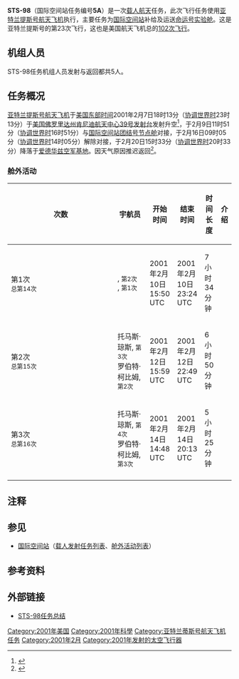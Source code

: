 {{noteTA
|G1=Aero
}}
{{Infobox spaceflight 
| name                  = STS-98
| image                 = Atlantis launch plume edit.jpg
| image_caption         = STS-98发射
| insignia              = Sts-98-patch.png
| mission_type      = [[国际空间站|国际空间站]]补给<br>运送国际空间站部件
| operator              = [[NASA|NASA]]
| COSPAR_ID             =2001-006A
| SATCAT                = 26698
| mission_duration      = 12天21小时21分钟
| distance_travelled    = 
| orbits_completed      =

| spacecraft            = [[亚特兰提斯号航天飞机|亚特兰提斯号航天飞机]]
| manufacturer          = 
| launch_mass           =  
| landing_mass         =

| launch_date           =2001年2月7日 23:13 ([[UTC|UTC]])
| launch_site           = [[肯尼迪航天中心|肯尼迪航天中心]] [[肯尼迪航天中心39号发射台|LC-39A]]

| landing_date          = 2001年2月20日 20:33 ([[UTC|UTC]])
| landing_site          = [[爱德华兹空军基地|爱德华兹空军基地]]

| crew_size             =5
| crew_members          ={{le|肯尼斯·科克雷尔|Kenneth Cockrell}} <br />{{le|马克·波兰斯基|Mark L. Polansky}} <br />{{le|罗伯特·柯比姆|Robert L. Curbeam}} <br />[[玛莎·埃文斯|玛莎·埃文斯]] <br />{{le|托马斯·琼斯|Thomas David Jones}}
| crew_launching         =
| crew_landing         =
| crew_callsign         = 
| crew_photo           =STS-98 crew.jpg
| crew_photo_caption    =从左到右：柯比姆、波兰斯基、埃文斯、科克雷尔、琼斯

| orbit_epoch           = 
| orbit_reference       = [[地心轨道|地心轨道]]
| orbit_regime          = [[近地轨道|近地轨道]]
| orbit_periapsis       = 
| orbit_apoapsis        = 
| orbit_inclination     = 51.64°
| orbit_period          = 90分钟
| apsis                 = 地
| docking               = 
 {{Infobox spaceflight/Dock
   | docking_target     = [[国际空间站|国际空间站]]
   | docking_type       = dock
   | docking_port       = [[团结号节点舱|团结号节点舱]]
   | docking_date       = 2001年2月9日 16:51 ([[UTC|UTC]])
   | undocking_date     = 2001年2月16日 14:05 ([[UTC|UTC]])
   | time_docked        = 6天21小时14分钟
}}

| previous_mission      = [[File:Sts-97-patch.svg|30px]] [[STS-97|STS-97]]
| next_mission          = [[STS-102|STS-102]] [[File:STS-102_Patch.svg|30px]]
| programme             = [[美国航天飞机计划|美国航天飞机计划]]
}}
'''STS-98'''（国际空间站任务编号'''5A'''）是一次[[载人航天|载人航天]]任务，此次飞行任务使用[[亚特兰提斯号航天飞机|亚特兰提斯号航天飞机]]执行，主要任务为[[国际空间站|国际空间站]]补给及运送[[命运号实验舱|命运号实验舱]]。这是亚特兰提斯号的第23次飞行，这也是美国航天飞机总的[[航天飞机任务列表|102次飞行]]。

== 机组人员 ==
STS-98任务机组人员发射与返回都共5人。
{{Spaceflight crew
|references=
|position1         = 指令长
|crew1_up          = {{flagicon|USA}} {{le|肯特·罗明格|Kent V. Rominger}}
|agency1_up        = [[NASA|NASA]]
|flights1_up       =4
|position2         = 驾驶员
|crew2_up          = {{flagicon|USA}} {{le|马克·波兰斯基|Mark L. Polansky}}
|agency2_up        = [[NASA|NASA]]
|flights2_up       = 1
|position3         = 任务专家1
|crew3_up          = {{flagicon|USA}} {{le|罗伯特·柯比姆|Robert L. Curbeam}}
|agency3_up        = [[NASA|NASA]]
|flights3_up       = 2
|position4         = 任务专家2
|crew4_up          = {{flagicon|USA}} [[玛莎·埃文斯|玛莎·埃文斯]]
|agency4_up        = [[NASA|NASA]]
|flights4_up       = 5{{notetag|name="la"|也是最后一次飞行任务。}}
|position5         = 任务专家3
|crew5_up          = {{flagicon|USA}} {{le|托马斯·琼斯|Thomas David Jones}}
|agency5_up        = [[NASA|NASA]]
|flights5_up       = 4{{notetag|name="la"}}
}}

== 任务概况 ==

[[亚特兰提斯号航天飞机|亚特兰提斯号航天飞机]]于[[美国东部时间|美国东部时间]]2001年2月7日18时13分（[[协调世界时|协调世界时]]23时13分）于[[美国|美国]][[佛罗里达州|佛罗里达州]][[肯尼迪航天中心|肯尼迪航天中心]][[肯尼迪航天中心39号发射台|39号发射台]]发射升空<ref>{{cite news|title=美国“亚特兰蒂斯”号航天飞机明日升空(附图)|url=http://news.sina.com.cn/w/179688.html|accessdate=2020-09-18|work=[[新浪网|新浪网]]|date=2001-02-06|archive-date=2021-11-17|archive-url=https://web.archive.org/web/20211117010120/http://news.sina.com.cn/w/179688.html|dead-url=no}}</ref>，于2月9日11时51分（[[协调世界时|协调世界时]]16时51分）与[[国际空间站|国际空间站]][[团结号节点舱|团结号节点舱]]对接，于2月16日09时05分（[[协调世界时|协调世界时]]14时05分）解除对接，于2月20日15时33分（[[协调世界时|协调世界时]]20时33分）降落于[[爱德华兹空军基地|爱德华兹空军基地]]。因天气原因推迟返回<ref>{{cite news|title=大风袭击美国佛州，"亚特兰蒂斯"落地推迟一天|url=http://news.sina.com.cn/w/188991.html|accessdate=2020-09-17|work=[[新浪网|新浪]]科技|date=2001-02-19|archive-date=2021-11-17|archive-url=https://web.archive.org/web/20211117010125/http://news.sina.com.cn/w/188991.html|dead-url=no}}</ref>。

=== 舱外活动 ===
{| class="wikitable" style="font-size:93%;text-align:center;"
|-
! width="8%"| 次数
! width="25%"| 宇航员
! width="12%"| 开始时间
! width="12%"| 结束时间
! width="12%"| 时间长度
! 介绍
|-
| 第1次<br /><small>总第14次</small>
| align=left|{{flagicon|USA}} {{le|托马斯·琼斯|Thomas David Jones}}, <small>第2次</small><br />{{flagicon|USA}} {{le|罗伯特·柯比姆|Robert L. Curbeam}}, <small>第1次</small>
| 2001年2月10日<br />15:50 UTC
| 2001年2月10日<br />23:24 UTC
| 7小时34分钟
| align=left|
|-
| 第2次<br /><small>总第15次</small>
| align=left|{{flagicon|USA}} 托马斯·琼斯, <small>第3次</small><br />{{flagicon|USA}} 罗伯特·柯比姆, <small>第2次</small>
| 2001年2月12日<br />15:59 UTC
| 2001年2月12日<br />22:49 UTC
| 6小时50分钟
| align=left| 
|-
| 第3次<br /><small>总第16次</small>
| align=left|{{flagicon|USA}} 托马斯·琼斯, <small>第4次</small><br />{{flagicon|USA}} 罗伯特·柯比姆, <small>第3次</small>
| 2001年2月14日<br />14:48 UTC
| 2001年2月14日<br />20:13 UTC
| 5小时25分钟
| align=left|
|-
|}

==注释==
{{notefoot}}
==参见==
*[[国际空间站|国际空间站]]（[[国际空间站载人发射任务列表|载人发射任务列表]]、[[国际空间站舱外活动列表|舱外活动列表]]）
== 参考资料 ==
{{reflist}}
== 外部链接 ==
*[https://science.ksc.nasa.gov/shuttle/missions/sts-98/mission-sts-98.html STS-98任务总结]{{Wayback|url=https://science.ksc.nasa.gov/shuttle/missions/sts-98/mission-sts-98.html |date=20190420033857 }}
{{Manned ISS flight}}
{{亚特兰蒂斯号航天飞机}}
{{2001年轨道发射任务}}
[[Category:2001年美国|Category:2001年美国]]
[[Category:2001年科學|Category:2001年科學]]
[[Category:亚特兰蒂斯号航天飞机任务|Category:亚特兰蒂斯号航天飞机任务]]
[[Category:2001年2月|Category:2001年2月]]
[[Category:2001年发射的太空飞行器|Category:2001年发射的太空飞行器]]